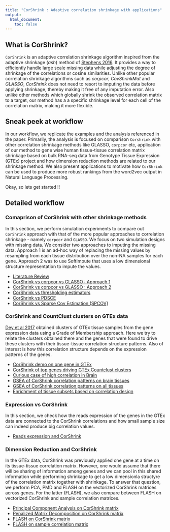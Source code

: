 ```yaml
---
title: "CorShrink : Adaptive correlation shrinkage with applications"
output:
  html_document:
    toc: false
---
```



## What is CorShrink? 

`CorShrink` is an adaptive correlation shrinkage algorithm inspired from the adaptive 
shrinkage (*ash*) method of [Stephens 2016](https://academic.oup.com/biostatistics/article/18/2/275/2557030/False-discovery-rates-a-new-deal). It provides a way to efficiently handle large scale missing data while adjusting the degree of shrinkage of the correlations or cosine similarities. Unlike other popular correlation shrinkage algorithms such as *corpcor*, *CovShrinkMat* and *GLASSO*, *CorShrink* does not need to resort to imputing the data before applying shrinkage, thereby making it free of any imputation error. Also unlike other methods which globally shrink the observed correlation matrix to a target, our method has a a specific shrinkage level for each cell of the correlation matrix, making it more flexible. 

## Sneak peek at workflow

In our workflow, we replicate the examples and the analysis referenced in the paper. Primarily, the analysis is focused on comparison `Corshrink` with other correlation shrinkage methods like GLASSO, `corpcor` etc, application of our method to gene wise human tissue-tissue correlation matrix shrinkage based on bulk RNA-seq data from Genotype Tissue Expression (GTEx) project and how dimension reduction methods are related to our shrinkage method. We also present applications to motivate how `CorShrink` can be used to produce more robust rankings from the word2vec output in Natural Language Processing. 

Okay, so lets get started !!


## Detailed workflow 

### Comaprison of CorShrink with other shrinkage methods

In this section, we perform simulation experiments to compare out `CorShrink` approach with that
of the more popular approaches to correlation shrinkage - namely `corpcor` and `GLASSO`. We focus on two simulation designs with missing data. We consider two approaches to imputing the missing data. Approach 1 is an ad-hoc way of replacing the missing values by resampling from each tissue distribution over the non-NA samples for each gene. Approach 2 was to use SoftImpute that uses 
a low dimensional structure representation to impute the values.

- [Literature Review](literature_review.html)
- [CorShrink vs corpcor vs GLASSO : Approach 1](corshrink_corpcor_glasso.html)
- [CorShrink vs corpcor vs GLASSO : Approach 2](CorShrink_softimpute.html)
- [CorShrink vs thresholding estimators](thresholding_Corshrink.html)
- [CorShrink vs PDSCE](PDSCE_vs_CorShrink.html)
- [CorShrink vs Sparse Cov Estimation (SPCOV)](spcov_CorShrink.html)

### CorShrink and CountClust clusters on GTEx data

[Dey et al 2017](http://journals.plos.org/plosgenetics/article?id=10.1371/journal.pgen.1006599)
obtained clusters of GTEx tissue samples from the gene expression data using a Grade of Membership approach. Here we try to relate the clusters obtained there and the genes that were found to drive these clusters with their tissue-tissue correlation structure patterns. Also of 
interest is how this correlation structure depends on the expression patterns of the genes.

- [CorShrink demo on one gene in GTEx](one_gene_correlation.html)
- [CorShrink of top genes driving GTEx Countclust clusters](gtex_corshrink.html)
- [Curious case of high correlation in Brain](corshrink_brain_func.html)
- [GSEA of CorShrink correlation patterns on brain tissues ](gsea_corshrink_corpcor.html)
- [GSEA of CorShrink correlation patterns on all tissues ](gsea_corshrink_corpcor_2.html)
- [Enrichment of tissue subsets based on correlation design](correlation_analysis_subset_enrichment.html)


### Expression vs CorShrink

In this section, we check how the reads expression of the genes in the GTEx data are connected to the CorShrink correlations and how small sample size can indeed produce big correlation values.

- [Reads expression and CorShrink](reads_expression_CorShrink.html)


### Dimension Reduction and CorShrink

In the GTEx data, CorShrink was previously applied one gene at a time on its tissue-tissue correlation matrix. However, one would assume that there will be sharing of information among genes and we can pool in this shared information while performing shrinkage to get a low dimensionla structyre of the correlation matrix together with shrinkage. To answer that question, we perform PCA, PMD and FLASH on the vectorized CorShrink matrices across genes. For the latter (FLASH), we also compare between FLASH on vectorized CorShrink and sample correlation matrices.

- [Principal Component Analysis on CorShrink matrix](corshrink_pca.html)
- [Penalized Matrix Decomposition on CorShrink matrix](corshrink_pmd.html)
- [FLASH on CorShrink matrix](corshrink_flash.html)
- [FLASH on sample correlation matrix](cor_flash.html)




